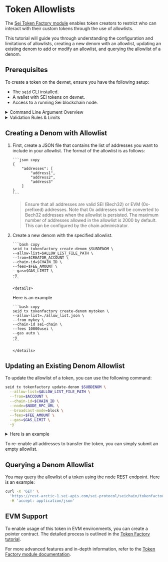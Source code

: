 
# Token Allowlists

The [Sei Token Factory module](/cosmos-sdk/tokenfactory-tutorial)
enables token creators to restrict who can interact with their custom tokens
through the use of allowlists.

This tutorial will guide you through understanding the configuration and
limitations of allowlists, creating a new denom with an allowlist, updating an
existing denom to add or modify an allowlist, and querying the allowlist of a
denom.

## Prerequisites

To create a token on the devnet, ensure you have the following setup:

- The `seid` CLI installed.
- A wallet with SEI tokens on devnet.
- Access to a running Sei blockchain node.

<details>
<summary>Command Line Argument Overview</summary>

When executing commands in this tutorial, you'll encounter several arguments.
Here's a brief overview of what each means:

- `--allow-list $ALLOW_LIST_FILE_PATH`: This specifies the path to the allowlist
  file that we have created in the previous step. E.g. `allowlist.json`.
- `--chain-id arctic-1`: This specifies the network where the command will be
  executed. In this case, `arctic-1` is the identifier for the Sei devnet.
- `--node https://rpc.arctic-1.seinetwork.io/ `: This points to the RPC URL of
  the node you are interacting with.
- `--broadcast-mode block`: This determines how your transaction is broadcasted
  to the network. The `block` mode means the transaction will wait to be
  included in a block before returning a response. This is a safer option as it
  confirms your transaction is processed.
- `--fees 20000usei`: This is used to specify the transaction fee.

Understanding these arguments will help you execute the commands more
confidently and customize them as needed for different scenarios.

<Callout type="info">For detailed descriptions of these arguments, use `seid help` in the CLI.</Callout>

</details>

<details>
<summary>Validation Rules & Limits</summary>

- **Valid Addresses**: All addresses in the allowlist must be valid in their
  respective formats (SEI Bech32 or EVM 0x prefixed). Invalid addresses will
  result in a validation error.
- **Address Conversion**: EVM addresses (0x prefixed) are automatically
  converted to SEI Bech32 addresses when the allowlist is processed.
- **No Duplicates**: Duplicate addresses in the allowlist will be removed
  automatically.
- **Maximum Size**: By default, the maximum number of addresses allowed in the
  allowlist is 2,000. This limit can be configured by the chain administrator by
  setting `tokenfactory.denom_allow_list_max_size` in node config.
- **Empty List**: If you wish to remove the allowlist, you need to pass an empty
  list object `{ "addresses":[]}`.
- **Additional Considerations**: Ensure to handle error cases and validation
  properly when interacting with the allowlist.

</details>

## Creating a Denom with Allowlist

1.  First, create a JSON file that contains the list of addresses you want to
    include in your allowlist. The format of the allowlist is as follows:

        ```json copy
        {
        	"addresses": [
        		"address1",
        		"address2",
        		"address3"
        	]
        }
        ```

    > Ensure that all addresses are valid SEI (Bech32) or EVM (0x-prefixed)
    > addresses. Note that 0x addresses will be converted to Bech32 addresses
    > when the allowlist is persisted. The maximum number of addresses allowed
    > in the allowlist is 2000 by default. This can be configured by the chain
    > administrator.

2.  Create a new denom with the specified allowlist.

        ```bash copy
        seid tx tokenfactory create-denom $SUBDENOM \
        --allow-list=$ALLOW_LIST_FILE_PATH \
        --from=$CREATOR_ACCOUNT \
        --chain-id=$CHAIN_ID \
        --fees=$FEE_AMOUNT \
        --gas=$GAS_LIMIT \
        -y
        ```

        <details>

    <summary>Here is an example</summary>

        ```bash copy
        seid tx tokenfactory create-denom mytoken \
        --allow-list=./allow_list.json \
        --from mykey \
        --chain-id sei-chain \
        --fees 10000usei \
        --gas auto \
        -y
        ```

        </details>

## Updating an Existing Denom Allowlist

To update the allowlist of a token, you can use the following command:

```bash copy
seid tx tokenfactory update-denom $SUBDENOM \
  --allow-list=$ALLOW_LIST_FILE_PATH \
  --from=$ACCOUNT \
  --chain-id=$CHAIN_ID \
  --node=$NODE_RPC_URL \
  --broadcast-mode=block \
  --fees=$FEE_AMOUNT \
  --gas=$GAS_LIMIT \
  -y
```

<details>
<summary>Here is an example</summary>

```bash copy
seid tx tokenfactory update-denom mytoken \
  --allow-list=./updated_allow_list.json \
  --from mykey \
  --chain-id arctic-1 \
  --node https://rpc.arctic-1.seinetwork.io/ \
  --broadcast-mode=block \
  --fees 20000usei \
  --gas auto \
  -y
```

</details>

To re-enable all addresses to transfer the token, you can simply submit an empty
allowlist.

## Querying a Denom Allowlist

You may query the allowlist of a token using the node REST endpoint. Here is an
example:

```bash copy
curl -X 'GET' \
  'https://rest-arctic-1.sei-apis.com/sei-protocol/seichain/tokenfactory/denoms/allow_list?denom=factory/{ACCOUNT}/{DENOM}' \
  -H 'accept: application/json'
```

## EVM Support

To enable usage of this token in EVM environments, you can create a pointer
contract. The detailed process is outlined in the
[<ins>Token Factory tutorial</ins>](cosmos-sdk/tokenfactory-tutorial.mdx#create-pointer-contract).

For more advanced features and in-depth information, refer to the
[<ins>Token Factory module documentation</ins>](https://github.com/sei-protocol/sei-chain/tree/main/x/tokenfactory).
